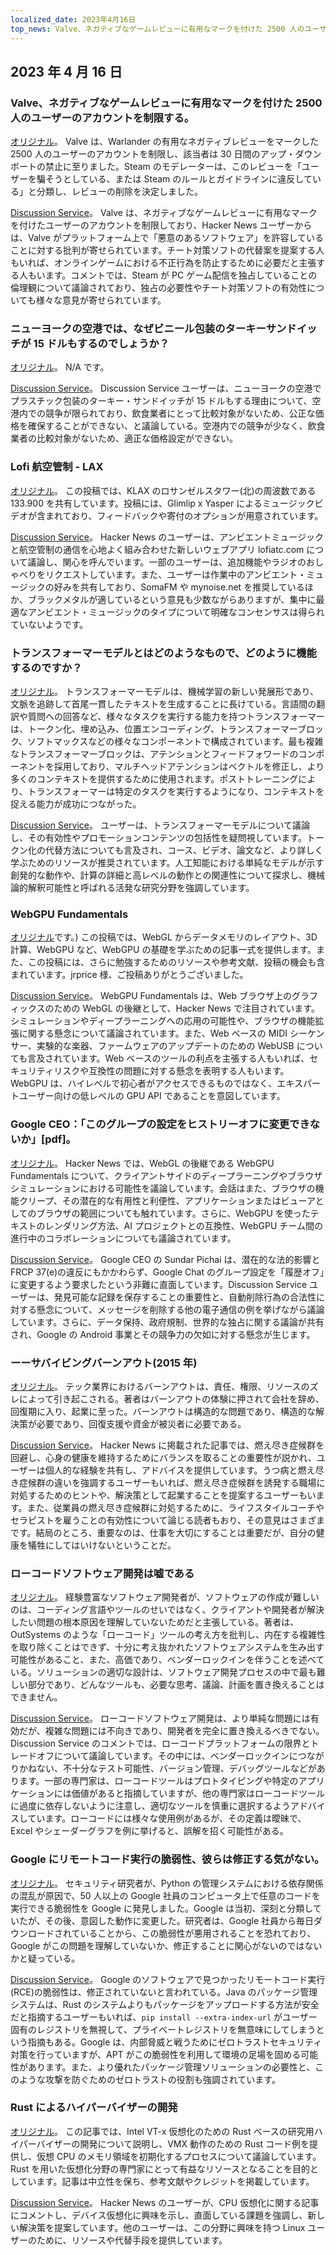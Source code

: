 ```yaml
---
localized_date: 2023年4月16日
top_news: Valve、ネガティブなゲームレビューに有用なマークを付けた 2500 人のユーザーのアカウントを制限する。
---
```




<CallToAction />

<Steps>

## 2023 年 4 月 16 日

### Valve、ネガティブなゲームレビューに有用なマークを付けた 2500 人のユーザーのアカウントを制限する。

[オリジナル](https://tech.slashdot.org/story/23/04/14/175246/valve-restricts-accounts-of-2500-users-who-marked-a-negative-game-review-useful)。
Valve は、Warlander の有用なネガティブレビューをマークした 2500 人のユーザーのアカウントを制限し、該当者は 30 日間のアップ・ダウンボートの禁止に至りました。Steam のモデレーターは、このレビューを「ユーザーを騙そうとしている、または Steam のルールとガイドラインに違反している」と分類し、レビューの削除を決定しました。

[Discussion Service](http://news.ycombinator.com/item?id=35577895)。
Valve は、ネガティブなゲームレビューに有用なマークを付けたユーザーのアカウントを制限しており、Hacker News ユーザーからは、Valve がプラットフォーム上で「悪意のあるソフトウェア」を許容していることに対する批判が寄せられています。チート対策ソフトの代替案を提案する人もいれば、オンラインゲームにおける不正行為を防止するために必要だと主張する人もいます。コメントでは、Steam が PC ゲーム配信を独占していることの倫理観について議論されており、独占の必要性やチート対策ソフトの有効性についても様々な意見が寄せられています。

### ニューヨークの空港では、なぜビニール包装のターキーサンドイッチが 15 ドルもするのでしょうか？

[オリジナル](https://hellgatenyc.com/why-is-airport-turkey-sandwich-expensive)。
N/A です。

[Discussion Service](http://news.ycombinator.com/item?id=35580847)。
Discussion Service ユーザーは、ニューヨークの空港でプラスチック包装のターキー・サンドイッチが 15 ドルもする理由について、空港内での競争が限られており、飲食業者にとって比較対象がないため、公正な価格を確保することができない、と議論している。空港内での競争が少なく、飲食業者の比較対象がないため、適正な価格設定ができない。

### Lofi 航空管制 - LAX

[オリジナル](https://www.lofiatc.com/?icao=KLAX)。
この投稿では、KLAX のロサンゼルスタワー(北)の周波数である 133.900 を共有しています。投稿には、Glimlip x Yasper によるミュージックビデオが含まれており、フィードバックや寄付のオプションが用意されています。

[Discussion Service](http://news.ycombinator.com/item?id=35583228)。
Hacker News のユーザーは、アンビエントミュージックと航空管制の通信を心地よく組み合わせた新しいウェブアプリ lofiatc.com について議論し、関心を呼んでいます。一部のユーザーは、追加機能やラジオのおしゃべりをリクエストしています。また、ユーザーは作業中のアンビエント・ミュージックの好みを共有しており、SomaFM や mynoise.net を推奨しているほか、ブラックメタルが適しているという意見も少数ながらありますが、集中に最適なアンビエント・ミュージックのタイプについて明確なコンセンサスは得られていないようです。

### トランスフォーマーモデルとはどのようなもので、どのように機能するのですか？

[オリジナル](https://txt.cohere.ai/what-are-transformer-models/)。
トランスフォーマーモデルは、機械学習の新しい発展形であり、文脈を追跡して首尾一貫したテキストを生成することに長けている。言語間の翻訳や質問への回答など、様々なタスクを実行する能力を持つトランスフォーマーは、トークン化、埋め込み、位置エンコーディング、トランスフォーマーブロック、ソフトマックスなどの様々なコンポーネントで構成されています。最も複雑なトランスフォーマーブロックは、アテンションとフィードフォワードのコンポーネントを採用しており、マルチヘッドアテンションはベクトルを修正し、より多くのコンテキストを提供するために使用されます。ポストトレーニングにより、トランスフォーマーは特定のタスクを実行するようになり、コンテキストを捉える能力が成功につながった。

[Discussion Service](http://news.ycombinator.com/item?id=35576918)。
ユーザーは、トランスフォーマーモデルについて議論し、その有効性やプロモーションコンテンツの包括性を疑問視しています。トークン化の代替方法についても言及され、コース、ビデオ、論文など、より詳しく学ぶためのリソースが推奨されています。人工知能における単純なモデルが示す創発的な動作や、計算の詳細と高レベルの動作との関連性について探求し、機械論的解釈可能性と呼ばれる活発な研究分野を強調しています。

### WebGPU Fundamentals

[オリジナル](https://webgpufundamentals.org/)です。)
この投稿では、WebGL からデータメモリのレイアウト、3D 計算、WebGPU など、WebGPU の基礎を学ぶための記事一式を提供します。また、この投稿には、さらに勉強するためのリソースや参考文献、投稿の機会も含まれています。jrprice 様、ご投稿ありがとうございました。

[Discussion Service](http://news.ycombinator.com/item?id=35579334)。
WebGPU Fundamentals は、Web ブラウザ上のグラフィックスのための WebGL の後継として、Hacker News で注目されています。シミュレーションやディープラーニングへの応用の可能性や、ブラウザの機能拡張に関する懸念について議論されています。また、Web ベースの MIDI シーケンサー、実験的な楽器、ファームウェアのアップデートのための WebUSB についても言及されています。Web ベースのツールの利点を主張する人もいれば、セキュリティリスクや互換性の問題に対する懸念を表明する人もいます。WebGPU は、ハイレベルで初心者がアクセスできるものではなく、エキスパートユーザー向けの低レベルの GPU API であることを意図しています。

### Google CEO：「このグループの設定をヒストリーオフに変更できないか」[pdf]。

[オリジナル](https://ia601707.us.archive.org/28/items/gov.uscourts.cand.364454/gov.uscourts.cand.364454.385.0.pdf)。
Hacker News では、WebGL の後継である WebGPU Fundamentals について、クライアントサイドのディープラーニングやブラウザシミュレーションにおける可能性を議論しています。会話はまた、ブラウザの機能クリープ、その潜在的な有用性と利便性、アプリケーションまたはビューアとしてのブラウザの範囲についても触れています。さらに、WebGPU を使ったテキストのレンダリング方法、AI プロジェクトとの互換性、WebGPU チーム間の進行中のコラボレーションについても議論されています。

[Discussion Service](http://news.ycombinator.com/item?id=35585174)。
Google CEO の Sundar Pichai は、潜在的な法的影響と FRCP 37(e)の違反にもかかわらず、Google Chat のグループ設定を「履歴オフ」に変更するよう要求したという非難に直面しています。Discussion Service ユーザーは、発見可能な記録を保存することの重要性と、自動削除行為の合法性に対する懸念について、メッセージを削除する他の電子通信の例を挙げながら議論しています。さらに、データ保持、政府規制、世界的な独占に関する議論が共有され、Google の Android 事業とその競争力の欠如に対する懸念が生じます。

### ーーサバイビングバーンアウト(2015 年)

[オリジナル](https://lifeofaudrey.com/essays/surviving_burnout.html)。
テック業界におけるバーンアウトは、責任、権限、リソースのズレによって引き起こされる。著者はバーンアウトの体験に押されて会社を辞め、回復期に入り、起業に至った。バーンアウトは構造的な問題であり、構造的な解決策が必要であり、回復支援や資金が被災者に必要である。

[Discussion Service](http://news.ycombinator.com/item?id=35577285)。
Hacker News に掲載された記事では、燃え尽き症候群を回避し、心身の健康を維持するためにバランスを取ることの重要性が説かれ、ユーザーは個人的な経験を共有し、アドバイスを提供しています。うつ病と燃え尽き症候群の違いを強調するユーザーもいれば、燃え尽き症候群を誘発する職場に対処するためのヒントや、解決策として起業することを提案するユーザーもいます。また、従業員の燃え尽き症候群に対処するために、ライフスタイルコーチやセラピストを雇うことの有効性について論じる読者もおり、その意見はさまざまです。結局のところ、重要なのは、仕事を大切にすることは重要だが、自分の健康を犠牲にしてはいけないということだ。

### ローコードソフトウェア開発は嘘である

[オリジナル](https://jaylittle.com/post/view/2023/4/low-code-software-development-is-a-lie)。
経験豊富なソフトウェア開発者が、ソフトウェアの作成が難しいのは、コーディング言語やツールのせいではなく、クライアントや開発者が解決したい問題の根本原因を理解していないためだと主張している。著者は、OutSystems のような「ローコード」ツールの考え方を批判し、内在する複雑性を取り除くことはできず、十分に考え抜かれたソフトウェアシステムを生み出す可能性があること、また、高価であり、ベンダーロックインを伴うことを述べている。ソリューションの適切な設計は、ソフトウェア開発プロセスの中で最も難しい部分であり、どんなツールも、必要な思考、議論、計画を置き換えることはできません。

[Discussion Service](http://news.ycombinator.com/item?id=35578240)。
ローコードソフトウェア開発は、より単純な問題には有効だが、複雑な問題には不向きであり、開発者を完全に置き換えるべきでない。Discussion Service のコメントでは、ローコードプラットフォームの限界とトレードオフについて議論しています。その中には、ベンダーロックインにつながりかねない、不十分なテスト可能性、バージョン管理、デバッグツールなどがあります。一部の専門家は、ローコードツールはプロトタイピングや特定のアプリケーションには価値があると指摘していますが、他の専門家はローコードツールに過度に依存しないように注意し、適切なツールを慎重に選択するようアドバイスしています。ローコードには様々な使用例があるが、その定義は曖昧で、Excel やシェーダーグラフを例に挙げると、誤解を招く可能性がある。

### Google にリモートコード実行の脆弱性、彼らは修正する気がない。

[オリジナル](https://giraffesecurity.dev/posts/google-remote-code-execution/)。
セキュリティ研究者が、Python の管理システムにおける依存関係の混乱が原因で、50 人以上の Google 社員のコンピュータ上で任意のコードを実行できる脆弱性を Google に発見しました。Google は当初、深刻と分類していたが、その後、意図した動作に変更した。研究者は、Google 社員から毎日ダウンロードされていることから、この脆弱性が悪用されることを恐れており、Google がこの問題を理解していないか、修正することに関心がないのではないかと疑っている。

[Discussion Service](http://news.ycombinator.com/item?id=35581532)。
Google のソフトウェアで見つかったリモートコード実行(RCE)の脆弱性は、修正されていないと言われている。Java のパッケージ管理システムは、Rust のシステムよりもパッケージをアップロードする方法が安全だと指摘するユーザーもいれば、`pip install --extra-index-url` がユーザー固有のレジストリを無視して、プライベートレジストリを無意味にしてしまうという指摘もある。Google は、内部脅威と戦うためにゼロトラストセキュリティ対策を行っていますが、APT がこの脆弱性を利用して環境の足場を固める可能性があります。また、より優れたパッケージ管理ソリューションの必要性と、このような攻撃を防ぐためのゼロトラストの役割も強調されています。

### Rust によるハイパーバイザーの開発

[オリジナル](https://memn0ps.github.io/hypervisor-development-in-rust-part-1/)。
この記事では、Intel VT-x 仮想化のための Rust ベースの研究用ハイパーバイザーの開発について説明し、VMX 動作のための Rust コード例を提供し、仮想 CPU のメモリ領域を初期化するプロセスについて議論しています。Rust を用いた仮想化分野の専門家にとって有益なリソースとなることを目的としています。記事は中立性を保ち、参考文献やクレジットを掲載しています。

[Discussion Service](http://news.ycombinator.com/item?id=35579876)。
Hacker News のユーザーが、CPU 仮想化に関する記事にコメントし、デバイス仮想化に興味を示し、直面している課題を強調し、新しい解決策を提案しています。他のユーザーは、この分野に興味を持つ Linux ユーザーのために、リソースや代替手段を提供しています。

</Steps>

